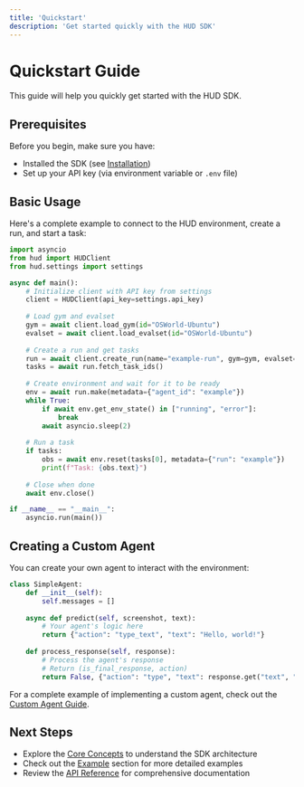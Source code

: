 ```yaml
---
title: 'Quickstart'
description: 'Get started quickly with the HUD SDK'
---
```


# Quickstart Guide

This guide will help you quickly get started with the HUD SDK.

## Prerequisites

Before you begin, make sure you have:
- Installed the SDK (see [Installation](/installation))
- Set up your API key (via environment variable or `.env` file)

## Basic Usage

Here's a complete example to connect to the HUD environment, create a run, and start a task:

```python
import asyncio
from hud import HUDClient
from hud.settings import settings

async def main():
    # Initialize client with API key from settings
    client = HUDClient(api_key=settings.api_key)
    
    # Load gym and evalset
    gym = await client.load_gym(id="OSWorld-Ubuntu")
    evalset = await client.load_evalset(id="OSWorld-Ubuntu")
    
    # Create a run and get tasks
    run = await client.create_run(name="example-run", gym=gym, evalset=evalset)
    tasks = await run.fetch_task_ids()
    
    # Create environment and wait for it to be ready
    env = await run.make(metadata={"agent_id": "example"})
    while True:
        if await env.get_env_state() in ["running", "error"]:
            break
        await asyncio.sleep(2)
    
    # Run a task
    if tasks:
        obs = await env.reset(tasks[0], metadata={"run": "example"})
        print(f"Task: {obs.text}")
    
    # Close when done
    await env.close()

if __name__ == "__main__":
    asyncio.run(main())
```

## Creating a Custom Agent

You can create your own agent to interact with the environment:

```python
class SimpleAgent:
    def __init__(self):
        self.messages = []
        
    async def predict(self, screenshot, text):
        # Your agent's logic here
        return {"action": "type_text", "text": "Hello, world!"}
    
    def process_response(self, response):
        # Process the agent's response
        # Return (is_final_response, action)
        return False, {"action": "type", "text": response.get("text", "")}
```

For a complete example of implementing a custom agent, check out the [Custom Agent Guide](/examples/custom-agent).

## Next Steps

- Explore the [Core Concepts](/concepts/client) to understand the SDK architecture
- Check out the [Example](/examples/basic) section for more detailed examples
- Review the [API Reference](/api-reference/client) for comprehensive documentation 